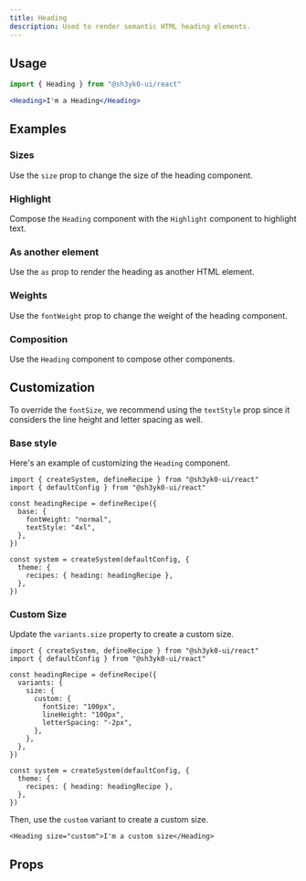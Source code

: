 ```yaml
---
title: Heading
description: Used to render semantic HTML heading elements.
---
```


<ExampleTabs name="heading-basic" />

## Usage

```js
import { Heading } from "@sh3yk0-ui/react"
```

```jsx
<Heading>I'm a Heading</Heading>
```

## Examples

### Sizes

Use the `size` prop to change the size of the heading component.

<ExampleTabs name="heading-with-sizes" />

### Highlight

Compose the `Heading` component with the `Highlight` component to highlight
text.

<ExampleTabs name="heading-with-highlight" />

### As another element

Use the `as` prop to render the heading as another HTML element.

<ExampleTabs name="heading-with-as-prop" />

### Weights

Use the `fontWeight` prop to change the weight of the heading component.

<ExampleTabs name="heading-with-weights" />

### Composition

Use the `Heading` component to compose other components.

<ExampleTabs name="heading-with-composition" />

## Customization

To override the `fontSize`, we recommend using the `textStyle` prop since it
considers the line height and letter spacing as well.

### Base style

Here's an example of customizing the `Heading` component.

```tsx title="provider.tsx"
import { createSystem, defineRecipe } from "@sh3yk0-ui/react"
import { defaultConfig } from "@sh3yk0-ui/react"

const headingRecipe = defineRecipe({
  base: {
    fontWeight: "normal",
    textStyle: "4xl",
  },
})

const system = createSystem(defaultConfig, {
  theme: {
    recipes: { heading: headingRecipe },
  },
})
```

### Custom Size

Update the `variants.size` property to create a custom size.

```tsx title="provider.tsx"
import { createSystem, defineRecipe } from "@sh3yk0-ui/react"
import { defaultConfig } from "@sh3yk0-ui/react"

const headingRecipe = defineRecipe({
  variants: {
    size: {
      custom: {
        fontSize: "100px",
        lineHeight: "100px",
        letterSpacing: "-2px",
      },
    },
  },
})

const system = createSystem(defaultConfig, {
  theme: {
    recipes: { heading: headingRecipe },
  },
})
```

Then, use the `custom` variant to create a custom size.

```tsx
<Heading size="custom">I'm a custom size</Heading>
```

## Props

<PropTable component="Heading" part="Heading" />
